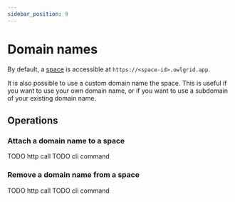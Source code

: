 ```yaml
---
sidebar_position: 9
---
```



# Domain names

By default, a [space](/docs/concepts/spaces) is accessible at `https://<space-id>.owlgrid.app`. 

It is also possible to use a custom domain name the space. This is useful if you want to use your own domain name, or if you want to use a subdomain of your existing domain name.

## Operations

### Attach a domain name to a space

<Tabs groupId="client">
  <TabItem value="rest" label="REST API">
  TODO http call
  </TabItem>
  <TabItem value="cli" label="CLI">
  TODO cli command
  </TabItem>
</Tabs>

### Remove a domain name from a space

<Tabs groupId="client">
  <TabItem value="rest" label="REST API">
  TODO http call
  </TabItem>
  <TabItem value="cli" label="CLI">
  TODO cli command
  </TabItem>
</Tabs>
